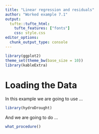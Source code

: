```yaml
---
title: "Linear regression and residuals"
author: "Worked example 7.1"
output: 
  tufte::tufte_html:
    tufte_features: ["fonts"]
    css: style.css
editor_options: 
  chunk_output_type: console
---
```


```r
library(ggplot2)
theme_set(theme_bw(base_size = 10))
library(kableExtra)
```


# Loading the Data

In this example we are going to use ...

```r
library(hydroDrought)
```

And we are going to do ...

```r
what_procedure()
```


